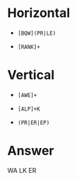 # Horizontal
  
  * `[BQW](PR|LE)`
  
  * `[RANK]+`
  
# Vertical

  * `[AWE]+`
  
  * `[ALP]+K`
  
  * `(PR|ER|EP)`
  
# Answer

WA
LK
ER